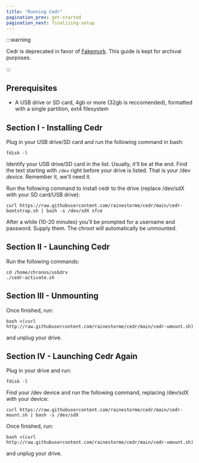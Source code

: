 ```yaml
---
title: "Running Cedr"
pagination_prev: get-started
pagination_next: finalizing-setup
---
```


:::warning

Cedr is deprecated in favor of [Fakemurk](../fakemurk). This guide is kept for archival purposes.

:::

## Prerequisites

- A USB drive or SD card, 4gb or more (32gb is reccomended), formatted with a single partition, ext4 filesystem

## Section I - Installing Cedr

Plug in your USB drive/SD card and run the following command in bash:

```
fdisk -l
```

Identify your USB drive/SD card in the list. Usually, it'll be at the end. Find the text starting with `/dev` right before your drive is listed. That is your /dev *device*. Remember it, we'll need it.

Run the following command to install cedr to the drive (replace /dev/sdX with your SD card/USB drive):

```
curl https://raw.githubusercontent.com/rainestorme/cedr/main/cedr-bootstrap.sh | bash -s /dev/sdX xfce
```

After a while (10-20 minutes) you'll be prompted for a username and password. Supply them. The chroot will automatically be unmounted.

## Section II - Launching Cedr

Run the following commands:

```
cd /home/chronos/usbdrv
./cedr-activate.sh
```

## Section III - Unmounting

Once finished, run:

```
bash <(curl http://raw.githubusercontent.com/rainestorme/cedr/main/cedr-umount.sh)
```

and unplug your drive.

## Section IV - Launching Cedr Again

Plug in your drive and run:

```
fdisk -l
```

Find your /dev device and run the following command, replacing /dev/sdX with your device:

```
curl https://raw.githubusercontent.com/rainestorme/cedr/main/cedr-mount.sh | bash -s /dev/sdX
```

Once finished, run:

```
bash <(curl http://raw.githubusercontent.com/rainestorme/cedr/main/cedr-umount.sh)
```

and unplug your drive.
